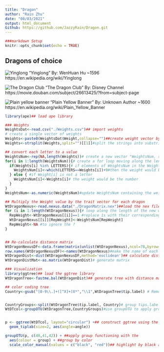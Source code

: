 ```yaml
---
title: "Dragon"
author: "Rain Zhu"
date: "08/03/2021"
output: html_document
Github: https://github.com/JazzyRain/Dragon.git
---
```


```r
###markdown Setup
knitr::opts_chunk$set(echo = TRUE)
```
## Dragons of choice

![Yinglong](./Shan_Hai_Jing_Yinglong.jpg)
"Yinglong" By: WenHuan Hu ~1596
https://en.wikipedia.org/wiki/Yinglong

![The Dragon Club](./bki-20130613205927-945341967.jpg)
"The Dragon Club" By: Disney Channel
https://movie.douban.com/subject/26613425/?from=subject-page

![Plain yellow banner ](./Plain_Yellow_Banner.svg.png)
"Plain Yellow Banner" By: Unknown Author ~1600
https://en.wikipedia.org/wiki/Plain_Yellow_Banner

```r
library(ape)## load ape library

### Weights
WeightsDat<-read.csv("./Weights.csv")## import weights
# create a single vector of weights
Weights<-paste0(WeightsDat$Weight,collapse="")##create weight vector by pasting the weight column. seperate the result by ""
Weights<-strsplit(Weights,split="")[[1]]#split the strings into substrings [[1]] return a single element of the list

## convert each letter to a value 
WeightsNum<-rep(NA,length(Weights))# create a new vector "WeightsNum, repeating the 
for(i in 1:length(WeightsNum)){# create a for loop moving along the length of WeightsNum
  if(Weights[i] %in% LETTERS){# if elements of WeightsNum in the Weights column is a LETTER 
    WeightsNum[i]<-which(LETTERS==Weights[i])+9#then the weight would be the set position of the letter +9. ex B=2+9=11
  } else { #if Weight[i] is not a letter
    WeightsNum[i]<-Weights[i]# the weight would be the number
  }
}
WeightsNum<-as.numeric(WeightsNum)#update WeightsNum containing the weight of each row in row in numbers 
```

```r
## Multiply the Weight value by the trait vector for each dragon 
WtDragonNexus<-read.nexus.data("./DragonMatrix.nex")##load the nex file from directory 
for (i in 1:length(WtDragonNexus)){# loop along the length of the new weighted data frame object 
  RepWeight<-WtDragonNexus[[i]]==1 #replace 1s with their corresponding weight value by slicing our list object using [[i]]
  WtDragonNexus[[i]][RepWeight]<-WeightsNum[RepWeight]
  RepWeight<-NA #to ignore the ? 
}


## Re-calculate distance matrix 
WtDragonNexusDF<-data.frame(matrix(unlist(WtDragonNexus),ncol=78,byrow=T))# create matrix by unlisting 
row.names(WtDragonNexusDF)<-names(WtDragonNexus)#make the name of each entry as the row name 
WtDragonDist<-dist(WtDragonNexusDF,method='euclidean')## calculate distance by euclidean
WtDragonDistMat<-as.matrix(WtDragonDist)# generate matrix 

```

```r
### Visualization 
library(ggtree)## load the ggtree library 
WtDragonTree<-fastme.bal(WtDragonDist)## generate tree with distance matrix 

## color coding tree
Country<-gsub("[0-9\\.]+([^X]+)X*","\\1",WtDragonTree$tip.label) # Remove leading numbers


CountryGroups<-split(WtDragonTree$tip.label, Country)# group tips.label (species name) by country using split 
WtDTcol<-groupOTU(WtDragonTree,CountryGroups)#use groupOTU to apply grouping information 


p <- ggtree(WtDTcol, layout="circular") +## construct ggtree using the newly grouped information WtDToll
  geom_tiplab(size=2, aes(angle=angle))

groupOTU(p, c(40,41,42)) + ##apply group functioning with the 
  aes(colour = group) + ##group by color 
  scale_color_manual(values = c("black", "red"))## highlight by black and red 



```
